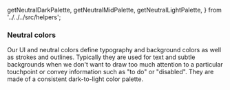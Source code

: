   getNeutralDarkPalette,
  getNeutralMidPalette,
  getNeutralLightPalette,
} from '../../../src/helpers';

<Meta title="Foundations/Color/Neutral" />

### Neutral colors

Our UI and neutral colors define typography and background colors as well as strokes and outlines. 
Typically they are used for text and subtle backgrounds when we don't want to draw too much attention to a particular touchpoint or convey information such as "to do" or "disabled".
They are made of a consistent dark-to-light color palette.

<ColorPalette>
  <ColorItem
    title="Dark Neutrals"
    subtitle="Dark neutrals are very effective for creating contrast and are therefore the primary color used for typography. Occasionally the dark neutrals are found in other elements but they rarely dominate the palette."
    colors={getNeutralDarkPalette()}
  />
  
  <ColorItem
    title="Mid Neutrals"
    subtitle="Use mid neutrals to create depth in components. Use them for border, icons, disabled text or disabled backgrounds. Avoid mid neutrals as background colors because there is usually not enough contrast to remain AA compliant."
    colors={getNeutralMidPalette()}
  />

  <ColorItem
    title="Light Neutrals"
    subtitle="Light neutrals are helpful for offsetting content in a primarily white layout without losing warmth and cleanliness and are therefore often used as a background color for small and large areas."
    colors={getNeutralLightPalette()}
  /> 
</ColorPalette>
